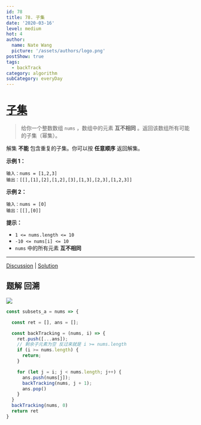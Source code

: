 ```yaml
---
id: 78
title: 78. 子集
date: '2020-03-16'
level: medium
hot: 4
author:
  name: Nate Wang
  picture: '/assets/authors/logo.png'
postShow: true
tags:
  - backTrack
category: algorithm
subCategory: everyDay
---
```





# [子集](https://leetcode-cn.com/problems/subsets/description/)



>  给你一个整数数组 `nums` ，数组中的元素 **互不相同** 。返回该数组所有可能的子集（幂集）。

解集 **不能** 包含重复的子集。你可以按 **任意顺序** 返回解集。

**示例 1：**

```
输入：nums = [1,2,3]
输出：[[],[1],[2],[1,2],[3],[1,3],[2,3],[1,2,3]]
```

**示例 2：**

```
输入：nums = [0]
输出：[[],[0]]
```

**提示：**

- `1 <= nums.length <= 10`
- `-10 <= nums[i] <= 10`
- `nums` 中的所有元素 **互不相同**

------

[Discussion](https://leetcode-cn.com/problems/subsets/comments/) | [Solution](https://leetcode-cn.com/problems/subsets/solution/)

## 题解 回溯

![](/Users/wangbaoqi/个人资源/图片素材搜集/博客/algorithm/backTracking/子集问题.svg)



```js
const subsets_a = nums => {

  const ret = [], ans = [];

  const backTracking = (nums, i) => {
    ret.push([...ans]);
    // 剩余子元素为空 反过来就是 i >= nums.length
    if (i >= nums.length) {
      return;
    }

    for (let j = i; j < nums.length; j++) {
      ans.push(nums[j]);
      backTracking(nums, j + 1);
      ans.pop()
    }
  }
  backTracking(nums, 0)
  return ret
}
```

